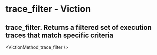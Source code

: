 # trace_filter - Viction

## trace_filter. Returns a filtered set of execution traces that match specific criteria


<VictionMethod_trace_filter />

